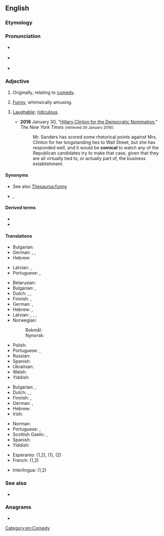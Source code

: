 ==English==

===Etymology===
{{suffix|en|comic|al}}

===Pronunciation===
* {{a|RP}} {{IPA|en|/ˈkɒmɪkəl/}}
* {{a|GenAm}} {{IPA|en|/ˈkɑmɪkəl/}}
* {{audio|en|En-us-comical.ogg|Audio (US)}}

===Adjective===
{{en-adj}}

# {{lb|en|archaic}} Originally, relating to [[comedy]].
#: {{ux|en|It was a '''comical''' performance.}}
# [[funny|Funny]], whimsically amusing.
#: {{ux|en|The tutor excelled in '''comical''' scoldings.}}
# [[laughable|Laughable]]; [[ridiculous]].
#: {{ux|en|He's just put salt in his tea instead of sugar. What a '''comical''' error!}}
#* '''2016''' January 30, "[http://www.nytimes.com/2016/01/31/opinion/sunday/hillary-clinton-endorsement.html?smid=fb-nytopinion&smtyp=cur&_r=0 Hillary Clinton for the Democratic Nomination]," ''The New York Times'' <small>(retrieved 30 January 2016)</small>:
#*: Mr. Sanders has scored some rhetorical points against Mrs. Clinton for her longstanding ties to Wall Street, but she has responded well, and it would be '''comical''' to watch any of the Republican candidates try to make that case, given that they are all virtually tied to, or actually part of, the business establishment.

====Synonyms====
* See also [[Thesaurus:funny]]
* {{sense|comedy}} {{l|en|comic}}, {{l|en|comedic}}

====Derived terms====
* {{l|en|comicality}}
* {{l|en|comically}}

====Translations====
{{trans-top|relating to comedy}}
* Bulgarian: {{t+|bg|комичен}}
* German: {{t|de|komödisch}}, {{t|de|komödial}}, {{t+|de|komisch}}
* Hebrew: {{t+|he|קומי|m|tr=kómi}}
{{trans-mid}}
* Latvian: {{t|lv|komisks}}, {{t|lv|komēdijas}}
* Portuguese: {{t+|pt|cómico}} {{qualifier|Portugal}}, {{t+|pt|cômico}} {{qualifier|Brazil}}
{{trans-bottom}}

{{trans-top|being funny, whimsically amusing}}
* Belarusian: {{t|be|сме́шны}}
* Bulgarian: {{t+|bg|смешен}}, {{t+|bg|забавен}}
* Dutch: {{t+|nl|grappig}}, {{t+|nl|komisch}}, {{t+|nl|amusant}}
* Finnish: {{t+|fi|huvittava}}, {{t+|fi|koominen}}
* German: {{t+|de|komisch}}, {{t+|de|lustig}}
* Hebrew: {{t+|he|קומי|m|tr=kómi}}, {{t|he|מצחיק|m|tr=matskhík}}
* Latvian: {{t|lv|komisks}}, {{t|lv|jocīgs}}, {{t|lv|smieklīgs}}, {{t|lv|humoristisks}}
* Norwegian:
*: Bokmål: {{t+|nb|komisk}}
*: Nynorsk: {{t|nn|komisk}}
{{trans-mid}}
* Polish: {{t+|pl|śmieszny}}
* Portuguese: {{t+|pt|cómico}} {{qualifier|Portugal}}, {{t+|pt|cômico}} {{qualifier|Brazil}}
* Russian: {{t+|ru|смешно́й}}
* Spanish: {{t+|es|cómico}}
* Ukrainian: {{t|uk|смішни́й}}
* Welsh: {{t+|cy|digrif}}
* Yiddish: {{t|yi|קאָמיש}}
{{trans-bottom}}

{{trans-top|being laughable, ridiculous}}
* Bulgarian: {{t+|bg|шеговит}}, {{t+|bg|чудат}}
* Dutch: {{t+|nl|komisch}}, {{t+|nl|lachwekkend}}, {{t+|nl|hilarisch}}
* Finnish: {{t+|fi|huvittava}}, {{t+|fi|naurettava}}
* German: {{t+|de|komisch}}, {{t+|de|lächerlich}}
* Hebrew: {{t+|he|מגוחך|m|tr=megukhákh}}
* Irish: {{t|ga|barrúil}}
{{trans-mid}}
* Norman: {{t|nrf|risibl'ye}}
* Portuguese: {{t+|pt|cómico}} {{qualifier|Portugal}}, {{t+|pt|cômico}} {{qualifier|Brazil}}
* Scottish Gaelic: {{t|gd|èibhinn}}, {{t|gd|àbhachdach}}
* Spanish: {{t+|es|cómico}}
* Yiddish: {{t|yi|קאָמיש}}
{{trans-bottom}}

{{checktrans-top}}
* Esperanto: {{t-check|eo|komika}} (1,2), {{t-check|eo|amuza}} (1), {{t-check|eo|ridiga}} (2)
* French: {{t+check|fr|comique}} (1,2)
{{trans-mid}}
* Interlingua: {{t-check|ia|comic}} (1,2)
{{trans-bottom}}

===See also===
* {{l|en|comic}}

===Anagrams===
* {{anagrams|en|a=accilmo|Climaco}}

[[Category:en:Comedy]]